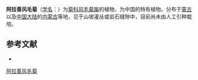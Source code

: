 {{Speciesbox
| name = 阿拉善风毛菊
| status = 
| status_system = 
| image =
| genus = Saussurea
| species = alaschanica
| authority = Maxim.
}}

'''阿拉善风毛菊'''（[[学名|学名]]：{{lang|la|''Saussurea alaschanica''}}）为[[菊科|菊科]][[风毛菊属|风毛菊属]]的植物，为中国的特有植物。分布于[[蒙古|蒙古]]以及[[中国大陆|中国大陆]]的[[内蒙古|内蒙古]]等地，见于山坡灌丛或岩石缝隙中，目前尚未由人工引种栽培。

== 参考文献 ==
<div class="references-small">
* {{cite web| url =http://www.bioinfo.cn/db05/KmzwSpecies.php?action=view&id=3174| title =阿拉善风毛菊| work =《中国高等植物数据库全库》| publisher =中国科学院微生物研究所| author =昆明植物研究所| accessdate =2009-02-24| deadurl =yes| archiveurl =https://web.archive.org/web/20160305044856/http://www.bioinfo.cn/db05/KmzwSpecies.php?action=view&id=3174| archivedate =2016-03-05}}
</div>
{{Taxonbar|from=Q15226426}}

[[Category:风毛菊属|阿拉善风毛菊]]


{{植物小作品}}